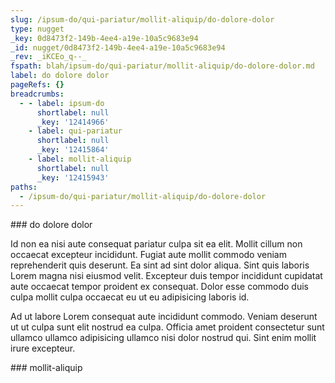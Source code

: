 ```yaml
---
slug: /ipsum-do/qui-pariatur/mollit-aliquip/do-dolore-dolor
type: nugget
_key: 0d8473f2-149b-4ee4-a19e-10a5c9683e94
_id: nugget/0d8473f2-149b-4ee4-a19e-10a5c9683e94
_rev: _iKCEo_q--_
fspath: blah/ipsum-do/qui-pariatur/mollit-aliquip/do-dolore-dolor.md
label: do dolore dolor
pageRefs: {}
breadcrumbs:
  - - label: ipsum-do
      shortlabel: null
      _key: '12414966'
    - label: qui-pariatur
      shortlabel: null
      _key: '12415864'
    - label: mollit-aliquip
      shortlabel: null
      _key: '12415943'
paths:
  - /ipsum-do/qui-pariatur/mollit-aliquip/do-dolore-dolor
---
```


<NuggetArea>
<Nugget slug="/ipsum-do/qui-pariatur/mollit-aliquip/do-dolore-dolor" type="nugget" _key="0d8473f2-149b-4ee4-a19e-10a5c9683e94" _id="nugget/0d8473f2-149b-4ee4-a19e-10a5c9683e94" _rev="_iKCEo_q--_" fspath="blah/ipsum-do/qui-pariatur/mollit-aliquip/do-dolore-dolor.md" label="do dolore dolor" paths="/ipsum-do/qui-pariatur/mollit-aliquip/do-dolore-dolor">
<NuggetBody>
### do dolore dolor

Id non ea nisi aute consequat pariatur culpa sit ea elit. Mollit cillum non occaecat excepteur incididunt. Fugiat aute mollit commodo veniam reprehenderit quis deserunt. Ea sint ad sint dolor aliqua. Sint quis laboris Lorem magna nisi eiusmod velit. Excepteur duis tempor incididunt cupidatat aute occaecat tempor proident ex consequat. Dolor esse commodo duis culpa mollit culpa occaecat eu ut eu adipisicing laboris id.

Ad ut labore Lorem consequat aute incididunt commodo. Veniam deserunt ut ut culpa sunt elit nostrud ea culpa. Officia amet proident consectetur sunt ullamco ullamco adipisicing ullamco nisi dolor nostrud qui. Sint enim mollit irure excepteur.

</NuggetBody>
<Breadcrumbs>
<Crumbs>
<Crumb _key="12414966" label="ipsum-do" /><Crumb _key="12415864" label="qui-pariatur" /><Crumb _key="12415943" label="mollit-aliquip" />
</Crumbs>
</Breadcrumbs>
</Nugget>

<NuggetsInbound>
</NuggetsInbound>
<NuggetsOutbound>
</NuggetsOutbound>
</NuggetArea>
<PassagesInbound>
<Passage direction="inbound" type="passage" _key="12415943" _id="passage/12415943" _rev="_iKCEo_q---" label="mollit-aliquip" passage="mollit-aliquip" fspath="blah/ipsum-do/qui-pariatur/mollit-aliquip" paths="/ipsum-do/qui-pariatur/mollit-aliquip" slug="/ipsum-do/qui-pariatur/mollit-aliquip">
<NuggetBody>
### mollit-aliquip

</NuggetBody>
<Breadcrumbs>
<Crumbs>
<Crumb _key="12414966" label="ipsum-do" /><Crumb _key="12415864" label="qui-pariatur" />
</Crumbs>
</Breadcrumbs>
</Passage>

</PassagesInbound>
<PassagesOutbound>
</PassagesOutbound>
